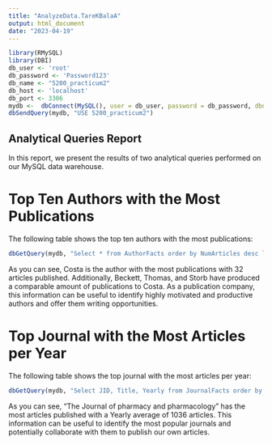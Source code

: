 ```yaml
---
title: "AnalyzeData.TareKBalaA"
output: html_document
date: "2023-04-19"
---
```


```r
library(RMySQL)
library(DBI)
db_user <- 'root'
db_password <- 'Password123'
db_name <- "5200_practicum2"
db_host <- 'localhost'
db_port <- 3306
mydb <-  dbConnect(MySQL(), user = db_user, password = db_password, dbname = db_name, host = db_host, port = db_port)
dbSendQuery(mydb, "USE 5200_practicum2")
```

## Analytical Queries Report 

In this report, we present the results of two analytical queries performed on our MySQL data warehouse. 

# Top Ten Authors with the Most Publications

The following table shows the top ten authors with the most publications: 
```r
dbGetQuery(mydb, "Select * from AuthorFacts order by NumArticles desc limit 10")
```

As you can see, Costa is the author with the most publications with 32 articles published. Additionally, Beckett, Thomas, and Storb have produced a comparable amount of publications to Costa. As a publication company, this information can be useful to identify highly motivated and productive authors and offer them writing opportunities. 

# Top Journal with the Most Articles per Year

The following table shows the top journal with the most articles per year:

```r
dbGetQuery(mydb, "Select JID, Title, Yearly from JournalFacts order by Yearly desc limit 1")
```

As you can see, "The Journal of pharmacy and pharmacology" has the most articles published with a Yearly average of 1036 articles. This information can be useful to identify the most popular journals and potentially collaborate with them to publish our own articles. 

